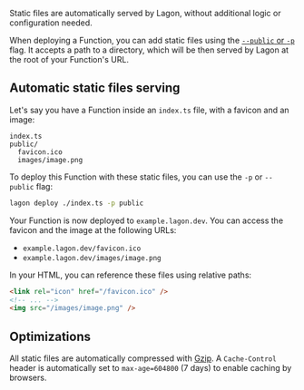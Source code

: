 Static files are automatically served by Lagon, without additional logic or configuration needed.

When deploying a Function, you can add static files using the [`--public` or `-p`](/cli#lagon-deploy) flag. It accepts a path to a directory, which will be then served by Lagon at the root of your Function's URL.

## Automatic static files serving

Let's say you have a Function inside an `index.ts` file, with a favicon and an image:

```
index.ts
public/
  favicon.ico
  images/image.png
```

To deploy this Function with these static files, you can use the `-p` or `--public` flag:

```bash
lagon deploy ./index.ts -p public
```

Your Function is now deployed to `example.lagon.dev`. You can access the favicon and the image at the following URLs:

- `example.lagon.dev/favicon.ico`
- `example.lagon.dev/images/image.png`

In your HTML, you can reference these files using relative paths:

```html
<link rel="icon" href="/favicon.ico" />
<!-- ... -->
<img src="/images/image.png" />
```

## Optimizations

All static files are automatically compressed with [Gzip](https://en.wikipedia.org/wiki/Gzip). A `Cache-Control` header is automatically set to `max-age=604800` (7 days) to enable caching by browsers.
